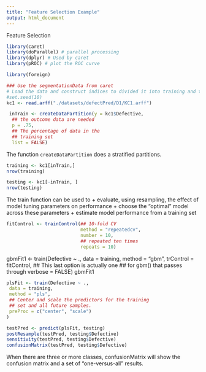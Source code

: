 ```yaml
---
title: "Feature Selection Example"
output: html_document
---
```


Feature Selection



```r
library(caret)
library(doParallel) # parallel processing
library(dplyr) # Used by caret
library(pROC) # plot the ROC curve

library(foreign)

### Use the segmentationData from caret
# Load the data and construct indices to divided it into training and test data sets.
#set.seed(10)
kc1 <- read.arff("./datasets/defectPred/D1/KC1.arff")
```


```r
 inTrain <- createDataPartition(y = kc1$Defective,
  ## the outcome data are needed
  p = .75,
  ## The percentage of data in the
  ## training set
  list = FALSE)
```

The function `createDataPartition` does a stratified partitions.

```r
training <- kc1[inTrain,]
nrow(training)

testing <- kc1[-inTrain, ]
nrow(testing)
```


The train function can be used to
  + evaluate, using resampling, the effect of model tuning parameters on performance
  + choose the "optimal" model across these parameters
  + estimate model performance from a training set

```r
fitControl <- trainControl(## 10-fold CV
                           method = "repeatedcv",
                           number = 10,
                           ## repeated ten times
                           repeats = 10)


```
gbmFit1 <- train(Defective ~ ., data = training,
                 method = "gbm",
                 trControl = fitControl,
                 ## This last option is actually one
                 ## for gbm() that passes through
                 verbose = FALSE)
gbmFit1

```r
plsFit <- train(Defective ~ .,
 data = training,
 method = "pls",
 ## Center and scale the predictors for the training
 ## set and all future samples.
 preProc = c("center", "scale")
)

```

```r
testPred <- predict(plsFit, testing)
postResample(testPred, testing$Defective)
sensitivity(testPred, testing$Defective)
confusionMatrix(testPred, testing$Defective)
```

When there are three or more classes, confusionMatrix will show the confusion matrix and a set of "one-versus-all" results. 